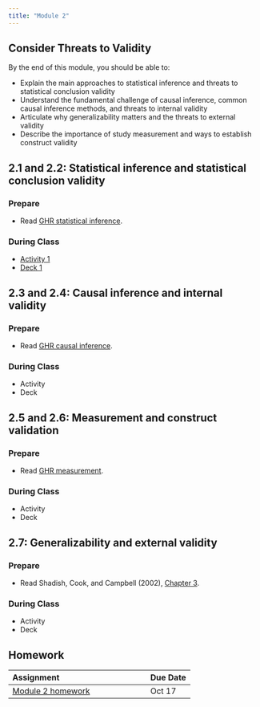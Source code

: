 ```yaml
---
title: "Module 2"
---
```


## Consider Threats to Validity

By the end of this module, you should be able to:

* Explain the main approaches to statistical inference and threats to statistical conclusion validity
* Understand the fundamental challenge of causal inference, common causal inference methods, and threats to internal validity
* Articulate why generalizability matters and the threats to external validity
* Describe the importance of study measurement and ways to establish construct validity

## 2.1 and 2.2: Statistical inference and statistical conclusion validity

### Prepare

* Read [GHR statistical inference](https://ericpgreen.github.io/ghr_ebook/statinference.html){target="_blank"}.

### During Class

* [Activity 1](https://docs.google.com/document/d/1beOhGCdEdwXHM6l1T8KDmnIPOm84vAQ8oEOxgbnH8g4/edit?usp=sharing)
* [Deck 1](https://drive.google.com/file/d/1QwgUMqNcU56PmwSXARDdr-0euefgBvQm/view?usp=drive_link)

## 2.3 and 2.4: Causal inference and internal validity

### Prepare

* Read [GHR causal inference](https://ericpgreen.github.io/ghr_ebook/causalinference.html){target="_blank"}.

### During Class

* Activity
* Deck

## 2.5 and 2.6: Measurement and construct validation

### Prepare

* Read [GHR measurement](https://ericpgreen.github.io/ghr_ebook/construct.html){target="_blank"}.

### During Class

* Activity
* Deck


## 2.7: Generalizability and external validity

### Prepare

* Read Shadish, Cook, and Campbell (2002), [Chapter 3](https://moodle2.units.it/pluginfile.php/132646/mod_resource/content/1/Estratto_ShadishCookCampbellExperimental2002.pdf){target="_blank"}.

### During Class

* Activity
* Deck




## Homework

| Assignment                    | Due Date |
|:------------------------------|:---------|
| [Module 2 homework](https://docs.google.com/document/d/1DV30QSgUJCVVAIO488k5Ckl5CseCWV_zexasF9T9x4s/edit?usp=sharing){target="_blank"}            | Oct 17      |

